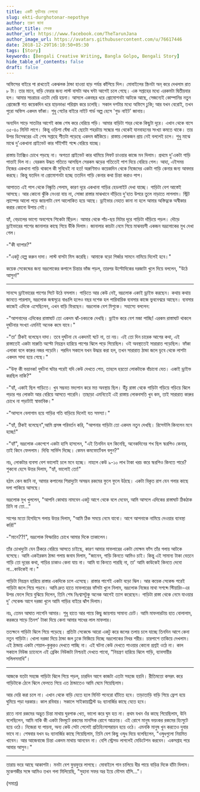 ```yaml
---
title: একটি দুর্ঘটনার নেপথ্যে
slug: ekti-durghotonar-nepothye
author: তরুণ জানা
author_title: লেখক
author_url: https://www.facebook.com/TheTarunJana
author_image_url: https://avatars.githubusercontent.com/u/76617446
date: 2018-12-29T16:10:50+05:30
tags: [Story]
keywords: [Bengali Creative Writing, Bangla Golpo, Bengali Story]
hide_table_of_contents: false
draft: false
---
```


অফিসের বাইরে পা রাখতেই একঝলক ঠান্ডা হাওয়া হাড় পর্যন্ত কাঁপিয়ে দিল। মোবাইলের স্ক্রিনটা অন্ করে দেখলাম রাত ৮ টা। 
তার মানে, বাড়ি ফেরার জন্য লাস্ট বাসটা আধ ঘন্টা আগেই চলে গেছে। এক সপ্তাহের মধ্যে এরকমটা দ্বিতীয়বার হল। আমার 
সচরাচর এতটা দেরি হয়না। আসলে একবছর ধরে প্রোমোশনটা আটকে আছে, সেজন্যেই কোম্পানির নতুন প্রোজেক্টে গত কয়েকদিন
ধরে হাড়ভাঙা পরিশ্রম করে চলেছি। সকাল দশটার মধ্যে অফিসে ঢুকি; আর যখন বেরোই, তখন পুরো অফিস একদম ফাঁকা। শুধু 
গেটের বাইরে নাইট গার্ড অল্প হেসে 'গুড নাইট' জানায়।

<!-- truncate -->

অন্যদিন সাড়ে সাতটার আগেই কাজ শেষ করে বেরিয়ে পড়ি। আমার বাড়িটা শহর থেকে কিছুটা দূরে। এখান থেকে বাসে ৩৫-৪০
মিনিট লাগে। কিন্তু ওড়িশা ঘেঁষা এই ছোটো শহরটায় সন্ধ্যের পর থেকেই যানবাহনের সংখ্যা কমতে থাকে। তার উপর ডিসেম্বরের 
এই শেষ সপ্তাহে শীতটা পড়েছে একদম জাঁকিয়ে। রাস্তায় লোকজন প্রায় নেই বললেই চলে। শুধু মাঝে মাঝে দু'একখানা প্রাইভেট 
কার সাঁইসাঁই শব্দে বেরিয়ে যাচ্ছে।

রাস্তায় ট্যাক্সিও চোখে পড়ছে না। অগত্যা প্রাইভেট কার থামিয়ে লিফট চাওয়ার কাজে মন দিলাম। প্রথমে দু'একটা গাড়ি 
পাত্তাই দিল না। যেরকম উদ্ধত গতিতে আসছিল সেরকম ঝড়ের গতিতেই পাশ দিয়ে বেরিয়ে গেল। আহা, এইসময় নিজের একখানা
গাড়ি থাকলে কী সুবিধেই না হত! অরুণিমাও কয়েকদিন থেকে নিজেদের একটা গাড়ি কেনার জন্য আবদার করছে। কিন্তু যতদিন না 
প্রোমোশনটা হচ্ছে ততদিন গাড়ি কেনার কথা চিন্তা করাও পাপ। 

আপাতত এই পাপ থেকে নিষ্কৃতি পেলাম, কারণ দূরে একখানা গাড়ির হেডলাইট দেখা যাচ্ছে। গাড়িটা বেশ আস্তেই আসছে।
আর কোনো ঝুঁকি নেওয়া যায় না, সোজা রাস্তার মাঝখানে দাঁড়িয়ে দু'হাত উপরে তুলে নাড়াতে লাগলাম। স্ট্রিট ল্যাম্পের আলো 
পড়ে জায়গাটা বেশ আলোকিত হয়ে আছে। ড্রাইভার নেহাত কানা না হলে আমার অস্তিত্বকে অস্বীকার করার কোনো উপায় নেই।  

হ্যাঁ, বেড়ালের ভাগ্যে অবশেষে শিকেটা ছিঁড়ল। আমার থেকে পাঁচ-ছয় মিটার দূরে গাড়িটা দাঁড়িয়ে পড়ল। দৌড়ে ড্রাইভারের 
পাশের জানালার কাছে গিয়ে উঁকি দিলাম। জানালার কাচটা নেমে গিয়ে মাঝবয়সী একজন ভদ্রলোকের মুখ দেখা গেল।

-"কী ব্যাপার?"

-"একটু হেল্প করুন দাদা। লাস্ট বাসটা মিস করেছি। আমাকে বড়ো গির্জার সামনে নামিয়ে দিলেই হবে।"

কয়েক সেকেন্ডের জন্য ভদ্রলোকের কপালে চিন্তার ভাঁজ পড়ল, তারপর উল্টোদিকের দরজাটা খুলে দিয়ে বললেন, "উঠে আসুন!"

---

সানন্দে ড্রাইভারের পাশের সিটে উঠে বসলাম। গাড়িতে আর কেউ নেই, ভদ্রলোক একাই ড্রাইভ করছেন। কথায় কথায় জানতে
পারলাম, ভদ্রলোক জন্মসূত্রে বাঙালি হলেও বছর দশেক হল পারিবারিক ব্যবসার কাজে ভুবনেশ্বরে আছেন। ব্যবসার কাজেই এদিকে 
এসেছিলেন, এখন বাড়ি ফিরছেন। ভদ্রলোক বেশ মিশুকে। সহাস্যে বললেন:

-"আপনাদের এদিকের রাস্তাঘাট তো একদম ঝাঁ-চকচকে দেখছি। ড্রাইভ করে বেশ মজা পাচ্ছি! এরকম রাস্তাঘাট থাকলে দুর্ঘটনার 
সংখ্যা এমনিই অনেক কমে যাবে।"

-"তা' ঠিকই বলেছেন দাদা। তবে দুর্ঘটনা যে একদমই ঘটে না, তা নয়। এই তো দিন চারেক আগের কথা, এই রাস্তাতেই একটা 
মারুতি অল্টো নিয়ন্ত্রন হারিয়ে পাশের ঝিলে পড়ে গিয়েছিল। ওই অবস্থাতেই সারারাত পড়েছিল। ফাঁকা এলাকা বলে কারুর নজর 
পড়েনি। পরদিন সকালে যখন উদ্ধার করা হল, তখন সারারাত ঠান্ডা জলে ডুবে থেকে লাশটা একদম সাদা হয়ে গেছে।"

-"উফ্ কী ভয়ানক! দুর্ঘটনা ঘটার পরেই যদি কেউ দেখতে পেত, তাহলে হয়তো লোকটাকে বাঁচানো যেত।
একাই ড্রাইভ করছিল নাকি?"

-"হ্যাঁ, একাই ছিল গাড়িতে। খুব সম্ভবত মদ্যপান করে মত্ত অবস্থায় ছিল। উঁচু রাস্তা থেকে গাড়িটা গড়িয়ে গড়িয়ে ঝিলে 
পড়ার পর লোকটা আর বেরিয়ে আসতে পারেনি। তাছাড়া এমনিতেই এই রাস্তায় লোকবসতি খুব কম, তাই সারারাত কারুর
চোখে না পড়াটাই স্বাভাবিক।"

-"আসলে বেলাগাম হয়ে গাড়ির গতি বাড়িয়ে দিলেই যত সমস্যা।"

-"হ্যাঁ, ঠিকই বলেছেন",আমি প্রসঙ্গ পরিবর্তন করি, "আপনার গাড়িটা তো একদম নতুন দেখছি। রিসেন্টলি কিনলেন মনে হচ্ছে!"

-"হ্যাঁ", ভদ্রলোক একপেশে একটা হাসি হাসলেন, "এই তিনদিন হল কিনেছি, অনেকদিনের শখ ছিল স্করপিও কেনার, তাই কিনে 
ফেললাম। দিব্যি সার্ভিস দিচ্ছে। কেমন কমফোর্টেবল বলুন?"

নাঃ, লোকটার ব্যবসা বেশ ভালোই চলে মনে হচ্ছে। নাহলে কেউ ৯-১০ লাখ টাকা খরচ করে স্করপিও কিনতে পারে? শুকনো হেসে 
উত্তর দিলাম, "হ্যাঁ, ভালোই তো!"

হঠাৎ কেন জানি না, আমার কপালের শিরাদুটো অসম্ভব রকমের ফুলে ফুলে উঠছে। একটা বিকৃত রাগ যেন গলার কাছে দলা
পাকিয়ে আসছে। 

ভদ্রলোক মুখ খুললেন, "আপনি কোথায় নামবেন একটু আগে থেকে বলে দেবেন, আমি আসলে এদিকের রাস্তাঘাট ঠিকঠাক
চিনি না তো…"

সাপের মতো হিসহিসে গলায় উত্তর দিলাম, "আমি ঠিক সময়ে নেমে যাবো। আগে আপনাকে নামিয়ে দেওয়ার ব্যাবস্থা করি!"

-"মানে??!", ভদ্রলোক বিস্ফারিত চোখে আমার দিকে তাকালেন। 

তাঁর চোখদুটো যেন ঠিকরে বেরিয়ে আসতে চাইছে, কারণ আমার মাফলারের একটা মোক্ষম ফাঁস তাঁর গলায় আটকে বসেছে।
আমি একইরকম ঠান্ডা গলায় জবাব দিলাম, "জানেন, গাড়ি কিনতে আমিও চাই। কিন্তু এই সামান্য টাকা বেতনে গাড়ি তো দূরের 
কথা, গাড়ির চাকাও কেনা যায় না। আমি যা কিনতে পারছি না, তা' আমি কাউকেই কিনতে দেবো না...কাউকেই না।"

গাড়িটা নিয়ন্ত্রন হারিয়ে রাস্তার একদিকে চলে এসেছে। রাস্তার পাশেই একটা বড়ো ঝিল। আর কয়েক সেকেন্ড পরেই গাড়িটা জলে 
গিয়ে পড়বে। আমি দ্রুত হাতে মাফলারের ফাঁসটা খুলে নিলাম, ভদ্রলোক নিজের মাথা সশব্দে স্টিয়ারিং-এর উপর ফেলে দিয়ে 
বুঝিয়ে দিলেন, তিনি শেষ নিঃশ্বাসটুকু অনেক আগেই ত্যাগ করেছেন। গাড়িটা রাস্তা থেকে নেমে যাওয়ার দু' সেকেন্ড আগে 
দরজা খুলে আমি গাড়ির বাইরে ঝাঁপ দিলাম। 

নাঃ, তেমন আঘাত লাগেনি আমার। শুধু হাতে আর পায়ে কিছু জায়গায় সামান্য চোট। আমি মাফলারটায় হাত বোলালাম,
করকরে সাড়ে তিনশ' টাকা দিয়ে কেনা আমার সাধের লাল মাফলার।

ততক্ষনে গাড়িটা ঝিলে গিয়ে পড়েছে। প্রতিটা সেকেন্ডে আরো একটু করে জলের তলায় চলে যাচ্ছে তিনদিন আগে কেনা নতুন 
গাড়িটা। খোলা দরজা দিয়ে ঠান্ডা জল ঢুকে ভিজিয়ে দিচ্ছে ভদ্রলোকের নিথর শরীর। চারপাশে তাকিয়ে দেখলাম। এই ঠান্ডায় 
একটা শেয়াল-কুকুরও দেখতে পাচ্ছি না। এই ঘটনা কেউ দেখতে পাওয়ার কোনো প্রশ্নই ওঠে না। কাল সকালে নিউজ চ্যানেলে এই 
ব্রেকিং নিউজটা নিশ্চয়ই দেখতে পাবো, “নিয়ন্ত্রণ হারিয়ে ঝিলে গাড়ি, ব্যাবসায়ীর সলিলসমাধি”।

---

আজকে যতটা সহজে গাড়িটা ঝিলে গিয়ে পড়ল, চারদিন আগে কাজটা এতটা সহজে হয়নি। রীতিমতো কসরৎ করে গাড়িটাকে
ঠেলে ঝিলে ফেলতে গিয়ে এত ঠান্ডাতেও আমি ঘেমে গিয়েছিলাম।

আর দেরি করা চলে না। এখান থেকে বাড়ি যেতে হলে মিনিট পনেরো হাঁটতে হবে। তাড়াতাড়ি বাড়ি গিয়ে ফ্রেশ হয়ে ঘুমিয়ে পড়া 
দরকার। কাল রবিবার। সকালে সাইকায়াট্রিস্ট ডঃ ব্যানার্জির কাছে যেতে হবে। 

রাতে নানা রকমের অদ্ভুত চিন্তা মাথায় ঘুরপাক খেত, ভালো করে ঘুম হত না। প্রথম যখন ওঁর কাছে গিয়েছিলাম, উনি 
বলেছিলেন, আমি নাকি কী একটা বিদঘুটে রকমের মানসিক রোগে আক্রান্ত। এই রোগে মানুষ ভয়ংকর রকমের হিংসুটে হয়ে ওঠে। 
নিজেরা যা পায়না, অন্য কেউ সেটা পেলেই প্রতিহিংসাপরায়ন হয়ে ওঠে। এমনকি মানুষ খুন করতেও দুবার ভাবে না। শেষবার যখন 
ডঃ ব্যানার্জির কাছে গিয়েছিলাম, তিনি বেশ কিছু ওষুধ দিয়ে বলেছিলেন, "ওষুধগুলো নিয়মিত খাবেন। আর আজেবাজে চিন্তা 
একদম মাথায় আনবেন না। বেশি স্ট্রেসড লাগলেই মেডিটেশন করবেন। একসপ্তাহ পরে আবার আসুন।"

---

তারায় ভরে আছে আকাশটা। মনটা বেশ ফুরফুরে লাগছে। মোবাইলে গান চালিয়ে ধীর পায়ে বাড়ির দিকে হাঁটা দিলাম। মুকেশজীর 
সঙ্গে আমিও তখন গলা মিলিয়েছি, "সুহানা সফর অর ইয়ে মৌসম হাঁসি…"।

(সমাপ্ত)